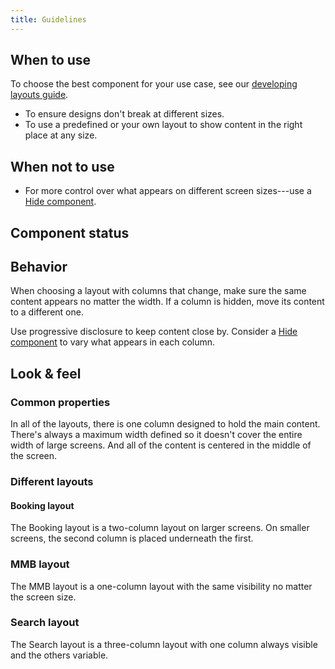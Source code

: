 ```yaml
---
title: Guidelines
---
```



<ReactExample exampleId="Layout-search" />

## When to use

To choose the best component for your use case, see our [developing layouts guide](/development/guides/developing-layouts/).

- To ensure designs don't break at different sizes.
- To use a predefined or your own layout to show content in the right place at any size.

## When not to use

- For more control over what appears on different screen sizes---use a
  [Hide component](/components/responsive/hide/).

## Component status

<ComponentStatus component="Layout" />

## Behavior

<ResponsiveSimilarContentSnippet />

When choosing a layout with columns that change,
make sure the same content appears no matter the width.
If a column is hidden, move its content to a different one.

Use progressive disclosure to keep content close by.
Consider a [Hide component](/components/responsive/hide/) to vary what appears in each column.

## Look & feel

### Common properties

In all of the layouts, there is one column designed to hold the main content.
There's always a maximum width defined
so it doesn't cover the entire width of large screens.
And all of the content is centered in the middle of the screen.

### Different layouts

#### Booking layout

The Booking layout is a two-column layout on larger screens.
On smaller screens, the second column is placed underneath the first.

<ReactExample exampleId="Layout-booking" />

### MMB layout

The MMB layout is a one-column layout with the same visibility no matter the screen size.

<ReactExample exampleId="Layout-mmb" />

### Search layout

The Search layout is a three-column layout with one column always visible and the others variable.

<ReactExample exampleId="Layout-search" />
